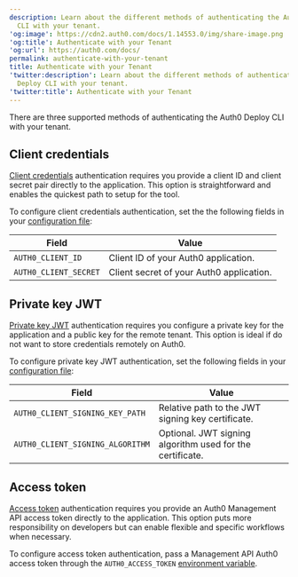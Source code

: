 ```yaml
---
description: Learn about the different methods of authenticating the Auth0 Deploy
  CLI with your tenant.
'og:image': https://cdn2.auth0.com/docs/1.14553.0/img/share-image.png
'og:title': Authenticate with your Tenant
'og:url': https://auth0.com/docs/
permalink: authenticate-with-your-tenant
title: Authenticate with your Tenant
'twitter:description': Learn about the different methods of authenticating the Auth0
  Deploy CLI with your tenant.
'twitter:title': Authenticate with your Tenant
---
```

There are three supported methods of authenticating the Auth0 Deploy CLI with your tenant.

## Client credentials

[Client credentials](/docs/get-started/authentication-and-authorization-flow/client-credentials-flow) authentication requires you provide a <Tooltip tip="Client ID: Identification value given to your registered resource from Auth0." cta="View Glossary" href="/docs/glossary?term=client+ID">client ID</Tooltip> and <Tooltip tip="Client ID: Identification value given to your registered resource from Auth0." cta="View Glossary" href="/docs/glossary?term=client+secret">client secret</Tooltip> pair directly to the application. This option is straightforward and enables the quickest path to setup for the tool.

To configure client credentials authentication, set the the following fields in your [configuration file](/docs/deploy-monitor/deploy-cli-tool/configure-the-deploy-cli):

<table class="table"><thead>
<tr>
<th><strong>Field</strong></th>
<th><strong>Value</strong></th>
</tr>
</thead>
<tbody>
<tr>
<td><code>AUTH0_CLIENT_ID</code></td>
<td>Client ID of your Auth0 application.</td>
</tr>
<tr>
<td><code>AUTH0_CLIENT_SECRET</code></td>
<td>Client secret of your Auth0 application.</td>
</tr>
</tbody>
</table>

## Private key JWT

[Private key JWT](/docs/get-started/applications/configure-private-key-jwt) authentication requires you configure a private key for the application and a public key for the remote tenant. This option is ideal if do not want to store credentials remotely on Auth0.

To configure private key <Tooltip tip="JSON Web Token (JWT): Standard ID Token format (and often Access Token format) used to represent claims securely between two parties." cta="View Glossary" href="/docs/glossary?term=JWT">JWT</Tooltip> authentication, set the following fields in your [configuration file](/docs/deploy-monitor/deploy-cli-tool/configure-the-deploy-cli):

<table class="table"><thead>
<tr>
<th><strong>Field</strong></th>
<th><strong>Value</strong></th>
</tr>
</thead>
<tbody>
<tr>
<td><code>AUTH0_CLIENT_SIGNING_KEY_PATH</code></td>
<td>Relative path to the JWT signing key certificate.</td>
</tr>
<tr>
<td><code>AUTH0_CLIENT_SIGNING_ALGORITHM</code></td>
<td>Optional. JWT signing algorithm used for the certificate.</td>
</tr>
</tbody>
</table>

## Access token

[Access token](/docs/secure/tokens/access-tokens/management-api-access-tokens/get-management-api-access-tokens-for-production) authentication requires you provide an Auth0 <Tooltip tip="Management API: A product to allow customers to perform administrative tasks." cta="View Glossary" href="/docs/glossary?term=Management+API">Management API</Tooltip> <Tooltip tip="Management API: A product to allow customers to perform administrative tasks." cta="View Glossary" href="/docs/glossary?term=access+token">access token</Tooltip> directly to the application. This option puts more responsibility on developers but can enable flexible and specific workflows when necessary.

To configure access token authentication, pass a Management API Auth0 access token through the `AUTH0_ACCESS_TOKEN` [environment variable](/docs/deploy-monitor/deploy-cli-tool/configure-the-deploy-cli).